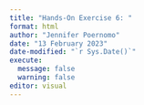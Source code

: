 ```yaml
---
title: "Hands-On Exercise 6: "
format: html
author: "Jennifer Poernomo"
date: "13 February 2023"
date-modified: "`r Sys.Date()`"
execute: 
  message: false
  warning: false
editor: visual
---
```

